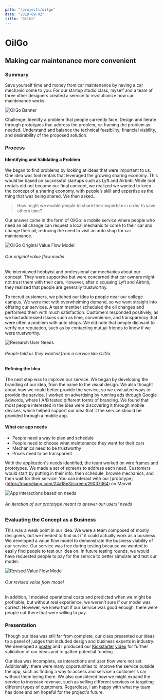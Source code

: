 ```yaml
---
path: "/projects/oilgo"
date: "2019-09-02"
title: "OilGo"
---
```


# OilGo
## Making car maintenance more convenient

### Summary
Save yourself time and money from car maintenance by having a car mechanic
come to you. For our startup studio class, myself and a team of three
other designers created a service to revolutionize how car maintenance
works.

![OilGo Banner](../images/oilgo/oilgo_banner.png)

Challenge: Identify a problem that people currently face. Design and
iterate through prototypes that address the problem, re-framing the
problem as needed. Understand and balance the technical feasibility,
financial viability, and desirability of the proposed solution.

### Process
#### Identifying and Validating a Problem
We began to find problems by looking at ideas that were important to us.
One idea was tool rentals that leveraged the growing sharing economy. This
would be based on successful startups such as Lyft and Airbnb. While tool
rentals did not become our final concept, we realized we wanted to keep
the concept of a sharing economy, with people’s skill and expertise as the
thing that was being shared. We then asked...

> How might we enable people to share their expertise in order to
> save others time?

Our answer came in the form of OilGo: a mobile service where people who
need an oil change can request a local mechanic to come to their car and
change their oil, reducing the need to visit an auto shop for car
maintenance.

![OilGo Original Value Flow Model](../images/oilgo/original_value_flow.png)
###### Our original value flow model

We interviewed hobbyist and professional car mechanics about our concept.
They were supportive but were concerned that car owners might not trust
them with their cars. However, after discussing Lyft and Airbnb, they
realized that people are generally trustworthy.

To recruit customers, we pitched our idea to people near our college
campus. We were met with overwhelming demand, so we went straight into
offering our services. A team member scheduled the oil changes and
performed them with much satisfaction. Customers responded positively, as
we had addressed issues such as time, convenience, and transparency that
were often a problem with auto shops. We did note that people did want to
verify our reputation, such as by contacting mutual friends to know if we
were trustworthy.

![Research User Needs](../images/oilgo/user_needs.png)
###### People told us they wanted from a service like OilGo

#### Refining the Idea
The next step was to improve our service. We began by developing the
branding of our idea, from the name to the visual design. We also thought
about how we could better provide the service, so we evaluated ways to
provide the service. I worked on advertising by running ads through Google
Adwords, where I A/B tested different forms of branding. We found that
most people interested in the idea were discovering it through mobile
devices, which helped support our idea that it the service should be
provided through a mobile app.

#### What our app needs
- People need a way to plan and schedule
- People need to choose what maintenance they want for their cars
- Mechanics need to be trustworthy
- Prices need to be transparent

With the application's needs identified, the team worked on wire frames
and prototypes. We made a set of screens to address each need. Customers
would start by putting in their info, then schedule, browse mechanics, and
then wait for their service. You can interact with our [prototype]
(https://marvelapp.com/24a18e3/screen/29037364) 
on Marvel.

![App interactions based on needs](../images/oilgo/wireframe_screens.png)
###### An iteration of our prototype meant to answer our users' needs

### Evaluating the Concept as a Business
This was a weak point in our idea. We were a team composed of mostly
designers, but we needed to find out if it could actually work as a
business. We developed a value flow model to demonstrate the business
viability of our service. Our service was free during testing because we
wanted to easily find people to test our idea on. In future testing
rounds, we would have requested people to pay for the service to better
simulate and test our model.

![Revised Value Flow Model](../images/oilgo/revised_value_flow.png)
###### Our revised value flow model

In addition, I modeled operational costs and predicted when we might be
profitable, but without real experience, we weren’t sure if our model was
correct. However, we knew that if our service was good enough, there were
people out there that were willing to pay.

### Presentation
Though our idea was still far from complete, our class presented our ideas
to a panel of judges that included design and business experts in
industry. We developed a 
[poster](https://drive.google.com/file/d/0B8nx4IwTyWafaW5aVEJfeE1JMHc/view) 
and I produced our 
[Kickstarter](https://www.kickstarter.com/projects/1920291677/905624230?token=09a496c0) 
[video](https://drive.google.com/file/d/0B11xjE67lFwhVWtSSy1GNUpmZm8/preview) 
for further validation of our ideas and to gather potential funding.

Our idea was incomplete, as interactions and user flow were not set.
Additionally, there were many opportunities to improve the service outside
the app, such as finding a way to access and service a customer's car
without them being there. We also considered how we might expand the
service to increase revenue, such as selling different services or
targeting different types of customers. Regardless, I am happy with what
my team has done and am hopeful for the project's future.